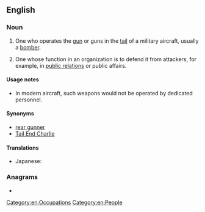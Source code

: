 ==English==

===Noun===
{{en-noun}}

# One who operates the [[gun]] or guns in the [[tail]] of a military aircraft, usually a [[bomber]].
# {{lb|en|colloquial}} One whose function in an organization is to defend it from attackers, for example, in [[public relations]] or public affairs.

====Usage notes====
* In modern aircraft, such weapons would not be operated by dedicated personnel.

====Synonyms====
* [[rear gunner]]
* [[Tail End Charlie]]

====Translations====
{{trans-top|one who operates the gun in the tail of a military aircraft}}
* Japanese: {{t|ja|尾部銃手|tr=びぶじゅうしゅ, bibu-jūshu}}
{{trans-mid}}
{{trans-bottom}}

===Anagrams===
* {{anagrams|en|a=aegilnnrtu|unaltering|unintegral|unrelating}}

[[Category:en:Occupations]]
[[Category:en:People]]
